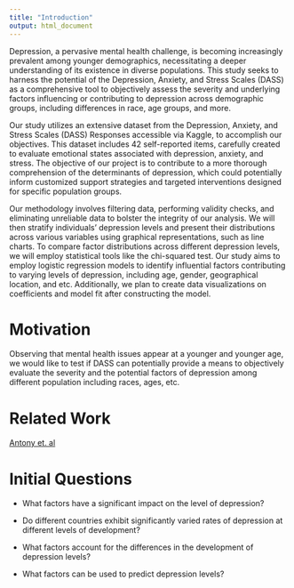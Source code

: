 ```yaml
---
title: "Introduction"
output: html_document
---
```


Depression, a pervasive mental health challenge, is becoming increasingly prevalent among younger demographics, necessitating a deeper understanding of its existence in diverse populations. This study seeks to harness the potential of the Depression, Anxiety, and Stress Scales (DASS) as a comprehensive tool to objectively assess the severity and underlying factors influencing or contributing to depression across demographic groups, including differences in race, age groups, and more.

Our study utilizes an extensive dataset from the Depression, Anxiety, and Stress Scales (DASS) Responses accessible via Kaggle, to accomplish our objectives. This dataset includes 42 self-reported items, carefully created to evaluate emotional states associated with depression, anxiety, and stress. The objective of our project is to contribute to a more thorough comprehension of the determinants of depression, which could potentially inform customized support strategies and targeted interventions designed for specific population groups.

Our methodology involves filtering data, performing validity checks, and eliminating unreliable data to bolster the integrity of our analysis. We will then stratify individuals' depression levels and present their distributions across various variables using graphical representations, such as line charts. To compare factor distributions across different depression levels, we will employ statistical tools like the chi-squared test. Our study aims to employ logistic regression models to identify influential factors contributing to varying levels of depression, including age, gender, geographical location, and etc. Additionally, we plan to create data visualizations on coefficients and model fit after constructing the model.

# Motivation

Observing that mental health issues appear at a younger and younger age, we would like to test if DASS can potentially provide a means to objectively evaluate the severity and the potential factors of depression among different population including races, ages, etc.

# Related Work

[Antony et. al](https://doi.org/10.1037/1040-3590.10.2.176)

# Initial Questions

-   What factors have a significant impact on the level of depression?

-   Do different countries exhibit significantly varied rates of depression at different levels of development?

-   What factors account for the differences in the development of depression levels?

-   What factors can be used to predict depression levels?
